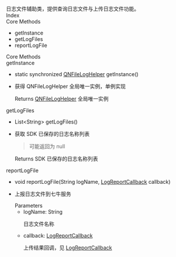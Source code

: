 <div data-v-md-line="1"><link rel="stylesheet" type="text/css" href="https://docs.qnsdk.com/styles/doc-v4-api.css" />
<div class="rtc-doc rtc-doc-page" id="rtc-doc">
<section class="rtc-doc-panel rtc-doc-describe rtc-doc-note">
                日志文件辅助类，提供查询日志文件与上传日志文件功能。</section>
            <div class="rtc-doc-page-wrap">Index</div>
<section class="rtc-doc-panel">
        <div class="rtc-doc-page-title">Core Methods</div>
        <ul class="rtc-doc-catalogue">
                <li><a onClick='document.location.replace(`${document.location.protocol}//${document.location.host}${document.location.pathname}${document.location.search}#getInstance`)'>getInstance</a></li>
                <li><a onClick='document.location.replace(`${document.location.protocol}//${document.location.host}${document.location.pathname}${document.location.search}#getLogFiles`)'>getLogFiles</a></li>
                <li><a onClick='document.location.replace(`${document.location.protocol}//${document.location.host}${document.location.pathname}${document.location.search}#reportLogFile`)'>reportLogFile</a></li>
        </ul>
</section>
<div class="rtc-doc-page-wrap">Core Methods</div>
<section class="rtc-doc-panel">
<div class="rtc-doc-page-title rtc-doc-antor" id="getInstance">
getInstance</div>
<ul class="rtc-doc-page-container">
        <li class="rtc-doc-sign-signature">static synchronized <a href='8653/QNFileLogHelper'>QNFileLogHelper</a> getInstance()</li>
    </li>
<li class="rtc-doc-page-description">
    <div class="rtc-doc-desc-wrap">
        <p>获得 QNFileLogHelper 全局唯一实例，单例实现</p>
    </div>
    <div class="rtc-doc-returns-title">Returns <span><a href='8653/QNFileLogHelper'>QNFileLogHelper</a> 全局唯一实例</span></div>
</li>
</ul>
</section>
<section class="rtc-doc-panel">
<div class="rtc-doc-page-title rtc-doc-antor" id="getLogFiles">
getLogFiles</div>
<ul class="rtc-doc-page-container">
        <li class="rtc-doc-sign-signature">List&lt;String&gt; getLogFiles()</li>
    </li>
<li class="rtc-doc-page-description">
    <div class="rtc-doc-desc-wrap">
        <p>获取 SDK 已保存的日志名称列表</p>
    </div>
<section class="rtc-doc-panel rtc-doc-describe-note">
    <blockquote class="blockquote-warning">
    <p>可能返回为 null</p>
    </blockquote>
</section>
    <div class="rtc-doc-returns-title">Returns <span>SDK 已保存的日志名称列表</span></div>
</li>
</ul>
</section>
<section class="rtc-doc-panel">
<div class="rtc-doc-page-title rtc-doc-antor" id="reportLogFile">
reportLogFile</div>
<ul class="rtc-doc-page-container">
        <li class="rtc-doc-sign-signature">void reportLogFile(String logName, <a href='10007/LogReportCallback'>LogReportCallback</a> callback)</li>
    </li>
<li class="rtc-doc-page-description">
    <div class="rtc-doc-desc-wrap">
        <p>上报日志文件到七牛服务</p>
    </div>
<div class="rtc-doc-parameters-title">Parameters</div>
<ul class="rtc-doc-parameters">
    <li>
        <div>
            logName: String
        </div>
                <p>日志文件名称</p>
    </li>
    <li>
        <div>
            callback: <a href='10007/LogReportCallback'>LogReportCallback</a>
        </div>
                <p>上传结果回调，见 <a href='10007/LogReportCallback'>LogReportCallback</a></p>
    </li>
</ul>
</li>
</ul>
</section>
</div>


</div>